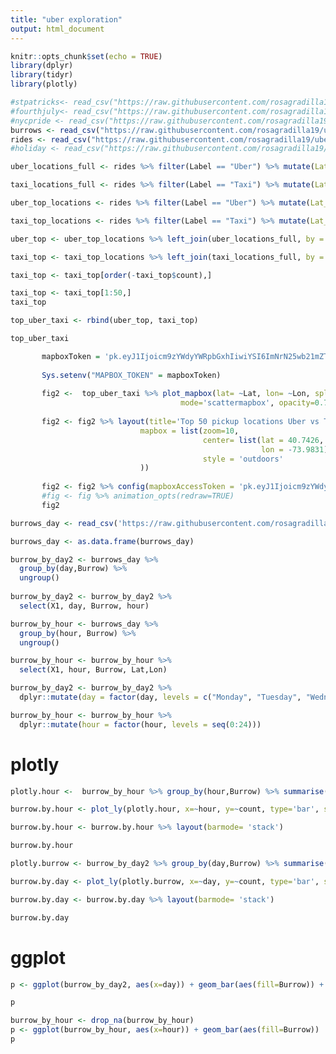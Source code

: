 ```yaml
---
title: "uber exploration"
output: html_document
---
```


```r
knitr::opts_chunk$set(echo = TRUE)
library(dplyr)
library(tidyr)
library(plotly)
```

```r
#stpatricks<- read_csv("https://raw.githubusercontent.com/rosagradilla19/uberNYC/master/stpatricks.csv")
#fourthjuly<- read_csv("https://raw.githubusercontent.com/rosagradilla19/uberNYC/master/fourthjuly.csv")
#nycpride <- read_csv("https://raw.githubusercontent.com/rosagradilla19/uberNYC/master/nycpride.csv")
burrows <- read_csv("https://raw.githubusercontent.com/rosagradilla19/uberNYC/master/burrows.csv")
rides <- read_csv("https://raw.githubusercontent.com/rosagradilla19/uberNYC/master/rides.csv")
#holiday <- read_csv("https://raw.githubusercontent.com/rosagradilla19/uberNYC/master/mergedholiday.csv")

```

```r
uber_locations_full <- rides %>% filter(Label == "Uber") %>% mutate(Lat_Long = paste(Lat, Lon, sep = ","))

taxi_locations_full <- rides %>% filter(Label == "Taxi") %>% mutate(Lat_Long = paste(Lat, Lon, sep = ","))

```

```r
uber_top_locations <- rides %>% filter(Label == "Uber") %>% mutate(Lat_Long = paste(Lat, Lon, sep = ",")) %>% group_by(Lat_Long) %>% summarise(count = n()) %>% top_n(n = 50, wt =count) 

taxi_top_locations <- rides %>% filter(Label == "Taxi") %>% mutate(Lat_Long = paste(Lat, Lon, sep = ",")) %>% group_by(Lat_Long) %>% summarise(count = n()) %>% top_n(n = 50, wt =count) 

```

```r
uber_top <- uber_top_locations %>% left_join(uber_locations_full, by = "Lat_Long") %>% distinct(Lat_Long, .keep_all = TRUE) %>% top_n(n = 50, wt = count)

taxi_top <- taxi_top_locations %>% left_join(taxi_locations_full, by = "Lat_Long") %>% distinct(Lat_Long, .keep_all = TRUE) #%>% top_n(n = 50, wt = count)

taxi_top <- taxi_top[order(-taxi_top$count),]

taxi_top <- taxi_top[1:50,]
taxi_top
```


```r
top_uber_taxi <- rbind(uber_top, taxi_top)

top_uber_taxi
```


```r
       mapboxToken = 'pk.eyJ1Ijoicm9zYWdyYWRpbGxhIiwiYSI6ImNrN25wb21mZTAxMG4zcHQzam1qaTF5MTYifQ.OHXhzQkkdmT9aH3A8-5ftQ'
       
       Sys.setenv("MAPBOX_TOKEN" = mapboxToken)
       
       fig2 <-  top_uber_taxi %>% plot_mapbox(lat= ~Lat, lon= ~Lon, split=~Label,
                                      mode='scattermapbox', opacity=0.7, size=~count, sizeref=0.5) #marker=list( sizeref=3))
                                                                                    
       fig2 <- fig2 %>% layout(title='Top 50 pickup locations Uber vs Taxi', height=600,
                             mapbox = list(zoom=10,
                                           center= list(lat = 40.7426,
                                                        lon = -73.9831),
                                           style = 'outdoors'
                             ))
       
       fig2 <- fig2 %>% config(mapboxAccessToken = 'pk.eyJ1Ijoicm9zYWdyYWRpbGxhIiwiYSI6ImNrN25wb21mZTAxMG4zcHQzam1qaTF5MTYifQ.OHXhzQkkdmT9aH3A8-5ftQ')
       #fig <- fig %>% animation_opts(redraw=TRUE)
       fig2
```

```r
burrows_day <- read_csv('https://raw.githubusercontent.com/rosagradilla19/uberNYC/master/burrows_day.csv')

burrows_day <- as.data.frame(burrows_day)
```
```r
burrow_by_day2 <- burrows_day %>%
  group_by(day,Burrow) %>%
  ungroup()
  
burrow_by_day2 <- burrow_by_day2 %>%
  select(X1, day, Burrow, hour)

burrow_by_hour <- burrows_day %>%
  group_by(hour, Burrow) %>%
  ungroup()

burrow_by_hour <- burrow_by_hour %>%
  select(X1, hour, Burrow, Lat,Lon)
```


```r
burrow_by_day2 <- burrow_by_day2 %>%
  dplyr::mutate(day = factor(day, levels = c("Monday", "Tuesday", "Wednesday", "Thursday", "Friday", "Saturday", "Sunday")))

burrow_by_hour <- burrow_by_hour %>%
  dplyr::mutate(hour = factor(hour, levels = seq(0:24)))
```


# plotly
```r
plotly.hour <-  burrow_by_hour %>% group_by(hour,Burrow) %>% summarise(count = n()) %>% ungroup()

burrow.by.hour <- plot_ly(plotly.hour, x=~hour, y=~count, type='bar', split=~Burrow)

burrow.by.hour <- burrow.by.hour %>% layout(barmode= 'stack')

burrow.by.hour
```

```r
plotly.burrow <- burrow_by_day2 %>% group_by(day,Burrow) %>% summarise(count = n()) %>% ungroup()

burrow.by.day <- plot_ly(plotly.burrow, x=~day, y=~count, type='bar', split=~Burrow)

burrow.by.day <- burrow.by.day %>% layout(barmode= 'stack')

burrow.by.day
```


# ggplot
```r
p <- ggplot(burrow_by_day2, aes(x=day)) + geom_bar(aes(fill=Burrow)) + labs(y='Count', x= 'Day of the Week')

p
```



```r
burrow_by_hour <- drop_na(burrow_by_hour)
p <- ggplot(burrow_by_hour, aes(x=hour)) + geom_bar(aes(fill=Burrow))
p
```





